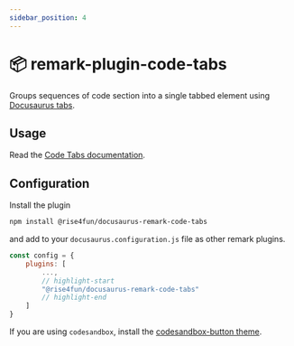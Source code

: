 ```yaml
---
sidebar_position: 4
---
```


# 📦 remark-plugin-code-tabs

Groups sequences of code section into a single tabbed element
using [Docusaurus tabs](https://docusaurus.io/docs/markdown-features/tabs).

## Usage

Read the [Code Tabs documentation](/docs/markdown-features/code-tabs).

## Configuration

Install the plugin

```bash npm2yarn
npm install @rise4fun/docusaurus-remark-code-tabs
```

and add to your `docusaurus.configuration.js` file as other remark plugins.

```js
const config = {
    plugins: [
        ...,
        // highlight-start
        "@rise4fun/docusaurus-remark-code-tabs"
        // highlight-end
    ]
}
```

If you are using `codesandbox`, install
the [codesandbox-button theme](./docusaurus-theme-codesandbox-button).
